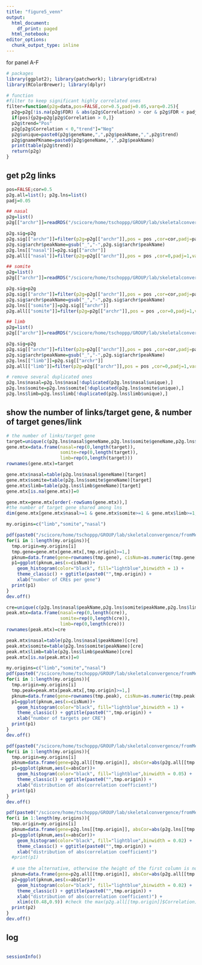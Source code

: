 ```yaml
---
title: "figure5_venn"
output: 
  html_document:
    df_print: paged
  html_notebook:
editor_options:
  chunk_output_type: inline
---
```


for panel A-F

```r
# packages
library(ggplot2); library(patchwork); library(gridExtra)
library(RColorBrewer); library(dplyr)
```

```r
# function
#filter to keep significant highly correlated ones
filter=function(p2g=data,pos=FALSE,cor=0.5,padj=0.05,varq=0.25){
  p2g=p2g[!is.na(p2g$FDR) & abs(p2g$Correlation) > cor & p2g$FDR < padj & (p2g$VarQRNA > varq & p2g$VarQATAC > varq),]
  if(pos){p2g=p2g[p2g$Correlation > 0,]}
  p2g$trend="Pos"
  p2g[p2g$Correlation < 0,"trend"]="Neg"
  p2g$unique=paste0(p2g$geneName,",",p2g$peakName,",",p2g$trend)
  p2g$gnamePKname=paste0(p2g$geneName,",",p2g$peakName)
  print(table(p2g$trend))
  return(p2g)
}

```

## get p2g links

```r
pos=FALSE;cor=0.5 
p2g.all=list(); p2g.lns=list()
padj=0.05

## nasal
p2g=list()
p2g[["archr"]]=readRDS("/scicore/home/tschoppp/GROUP/lab/skeletalconvergence/fromMenghan/scATAC/peak2gene/nasal_mesenchyme_p2glinks_ArchR.rds")[["full"]]

p2g.sig=p2g
p2g.sig[["archr"]]=filter(p2g=p2g[["archr"]],pos = pos ,cor=cor,padj=padj,varq=0.25);dim(p2g.sig[["archr"]])
p2g.sig$archr$peakName=gsub("_","-",p2g.sig$archr$peakName)
p2g.lns[["nasal"]]=p2g.sig[["archr"]]
p2g.all[["nasal"]]=filter(p2g=p2g[["archr"]],pos = pos ,cor=0,padj=1,varq=0.25)

## somite
p2g=list()
p2g[["archr"]]=readRDS("/scicore/home/tschoppp/GROUP/lab/skeletalconvergence/fromMenghan/scATAC/peak2gene/somite_mesenchyme_p2glinks_ArchR.rds")[["full"]]

p2g.sig=p2g
p2g.sig[["archr"]]=filter(p2g=p2g[["archr"]],pos = pos ,cor=cor,padj=padj,varq=0.25);dim(p2g.sig[["archr"]])
p2g.sig$archr$peakName=gsub("_","-",p2g.sig$archr$peakName)
p2g.lns[["somite"]]=p2g.sig[["archr"]]
p2g.all[["somite"]]=filter(p2g=p2g[["archr"]],pos = pos ,cor=0,padj=1,varq=0.25)

## limb
p2g=list()
p2g[["archr"]]=readRDS("/scicore/home/tschoppp/GROUP/lab/skeletalconvergence/fromMenghan/scATAC/peak2gene/limb_mesenchyme_p2glinks_ArchR.rds")[["full"]]

p2g.sig=p2g
p2g.sig[["archr"]]=filter(p2g=p2g[["archr"]],pos = pos ,cor=cor,padj=padj,varq=0.25);dim(p2g.sig[["archr"]])
p2g.sig$archr$peakName=gsub("_","-",p2g.sig$archr$peakName)
p2g.lns[["limb"]]=p2g.sig[["archr"]]
p2g.all[["limb"]]=filter(p2g=p2g[["archr"]],pos = pos ,cor=0,padj=1,varq=0.25)

# remove several duplicated ones
p2g.lns$nasal=p2g.lns$nasa[!duplicated(p2g.lns$nasal$unique),]
p2g.lns$somite=p2g.lns$somite[!duplicated(p2g.lns$somite$unique),]
p2g.lns$limb=p2g.lns$limb[!duplicated(p2g.lns$limb$unique),]

```

## show the number of links/target gene, & number of target genes/link

```r
# the number of links/target gene
target=unique(c(p2g.lns$nasal$geneName,p2g.lns$somite$geneName,p2g.lns$limb$geneName))
gene.mtx=data.frame(nasal=rep(0,length(target)),
                    somite=rep(0,length(target)),
                    limb=rep(0,length(target)))
rownames(gene.mtx)=target

gene.mtx$nasal=table(p2g.lns$nasal$geneName)[target]
gene.mtx$somite=table(p2g.lns$somite$geneName)[target]
gene.mtx$limb=table(p2g.lns$limb$geneName)[target]
gene.mtx[is.na(gene.mtx)]=0

gene.mtx=gene.mtx[order(-rowSums(gene.mtx)),]
#the number of target gene shared among lns
dim(gene.mtx[gene.mtx$nasal>=1 & gene.mtx$somite>=1 & gene.mtx$limb>=1,])

```

```r
my.origins=c("limb","somite","nasal")

pdf(paste0("/scicore/home/tschoppp/GROUP/lab/skeletalconvergence/fromMenghan/figure_drafts/figS5/p2g_distribution_CRE.pdf"),width = 6,height = 4)
for(i in 1:length(my.origins)){
  tmp.origin=my.origins[i]
  tmp.gene=gene.mtx[gene.mtx[,tmp.origin]>=1,]
  pknum=data.frame(gene=rownames(tmp.gene), cisNum=as.numeric(tmp.gene[,tmp.origin]))
  p1=ggplot(pknum,aes(x=cisNum))+
    geom_histogram(color="black", fill="lightblue",binwidth = 1) +
    theme_classic() + ggtitle(paste0("",tmp.origin)) +
    xlab("number of CREs per gene")
  print(p1)
}
dev.off()
```

```r
cre=unique(c(p2g.lns$nasal$peakName,p2g.lns$somite$peakName,p2g.lns$limb$peakName))
peak.mtx=data.frame(nasal=rep(0,length(cre)),
                    somite=rep(0,length(cre)),
                    limb=rep(0,length(cre)))
rownames(peak.mtx)=cre

peak.mtx$nasal=table(p2g.lns$nasal$peakName)[cre]
peak.mtx$somite=table(p2g.lns$somite$peakName)[cre]
peak.mtx$limb=table(p2g.lns$limb$peakName)[cre]
peak.mtx[is.na(peak.mtx)]=0

my.origins=c("limb","somite","nasal")
pdf(paste0("/scicore/home/tschoppp/GROUP/lab/skeletalconvergence/fromMenghan/figure_drafts/figS5/p2g_distribution_target.pdf"),width = 6,height = 4)
for(i in 1:length(my.origins)){
  tmp.origin=my.origins[i]
  tmp.peak=peak.mtx[peak.mtx[,tmp.origin]>=1,]
  pknum=data.frame(gene=rownames(tmp.peak), cisNum=as.numeric(tmp.peak[,tmp.origin]))
  p1=ggplot(pknum,aes(x=cisNum))+
    geom_histogram(color="black", fill="lightblue",binwidth = 1) +
    theme_classic() + ggtitle(paste0("",tmp.origin)) +
    xlab("number of targets per CRE")
  print(p1)
}
dev.off()
```

```r
pdf(paste0("/scicore/home/tschoppp/GROUP/lab/skeletalconvergence/fromMenghan/figure_drafts/figS5/p2g_distribution_correlation.pdf"),width = 6,height = 4)
for(i in 1:length(my.origins)){
  tmp.origin=my.origins[i]
  pknum=data.frame(gene=p2g.all[[tmp.origin]], absCor=abs(p2g.all[[tmp.origin]]$Correlation))
  p1=ggplot(pknum,aes(x=absCor))+
    geom_histogram(color="black", fill="lightblue",binwidth = 0.05) +
    theme_classic() + ggtitle(paste0("",tmp.origin)) +
    xlab("distribution of abs(correlation coefficient)")
  print(p1)
}
dev.off()
```

```r
pdf(paste0("/scicore/home/tschoppp/GROUP/lab/skeletalconvergence/fromMenghan/figure_drafts/figS5/p2g_distribution_correlation_cutoff0.5.pdf"),width = 6,height = 4)
for(i in 1:length(my.origins)){
  tmp.origin=my.origins[i]
  pknum=data.frame(gene=p2g.lns[[tmp.origin]], absCor=abs(p2g.lns[[tmp.origin]]$Correlation))
  p1=ggplot(pknum,aes(x=absCor))+
    geom_histogram(color="black", fill="lightblue",binwidth = 0.02) +
    theme_classic() + ggtitle(paste0("",tmp.origin)) +
    xlab("distribution of abs(correlation coefficient)")
  #print(p1)
  
  # use the alternative, otherwise the height of the first column is not reasonable
  pknum=data.frame(gene=p2g.all[[tmp.origin]], absCor=abs(p2g.all[[tmp.origin]]$Correlation))
  p2=ggplot(pknum,aes(x=absCor))+
    geom_histogram(color="black", fill="lightblue",binwidth = 0.02) +
    theme_classic() + ggtitle(paste0("",tmp.origin)) +
    xlab("distribution of abs(correlation coefficient)") +
    xlim(c(0.48,0.9)) #check the max(p2g.all[[tmp.origin]]$Correlation)
  print(p2)
}
dev.off()

```


## log

```r

```

```r
sessionInfo()
```

